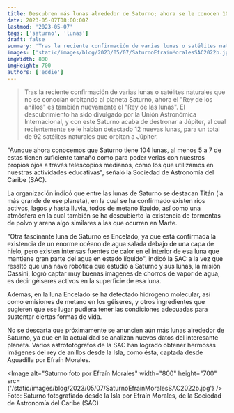 ```yaml
---
title: Descubren más lunas alrededor de Saturno; ahora se le conocen 104 lunas
date: 2023-05-07T08:00:00Z
lastmod: '2023-05-07'
tags: ['saturno', 'lunas']
draft: false
summary: 'Tras la reciente confirmación de varias lunas o satélites naturales que no se conocían orbitando al planeta Saturno, ahora el "Rey de los anillos" es también nuevamente el "Rey de las lunas".'
images: ['static/images/blog/2023/05/07/SaturnoEfrainMoralesSAC2022b.jpg']
imgWidth: 800
imgHeight: 700
authors: ['eddie']
---
```


> Tras la reciente confirmación de varias lunas o satélites naturales que no se conocían orbitando al planeta Saturno, ahora el "Rey de los anillos" es también nuevamente el "Rey de las lunas". El descubrimiento ha sido divulgado por la Unión Astronómica Internacional, y con este Saturno acaba de destronar a Júpiter, al cual recientemente se le habían detectado 12 nuevas lunas, para un total de 92 satélites naturales que orbitan a Júpiter.

"Aunque ahora conocemos que Saturno tiene 104 lunas, al menos 5 a 7 de estas tienen suficiente tamaño como para poder verlas con nuestros propios ojos a través telescopios medianos, como los que utilizamos en nuestras actividades educativas", señaló la Sociedad de Astronomía del Caribe (SAC).

La organización indicó que entre las lunas de Saturno se destacan Titán (la más grande de ese planeta), en la cual se ha confirmado existen ríos activos, lagos y hasta lluvia, todos de metano líquido, así como una atmósfera en la cual también se ha descubierto la existencia de tormentas de polvo y arena algo similares a las que ocurren en Marte.

"Otra fascinante luna de Saturno es Encelado, ya que está confirmada la existencia de un enorme océano de agua salada debajo de una capa de hielo, pero existen intensas fuentes de calor en el interior de esa luna que mantiene gran parte del agua en estado líquido", indicó la SAC a la vez que resaltó que una nave robótica que estudió a Saturno y sus lunas, la misión Cassini, logró captar muy buenas imágenes de chorros de vapor de agua, es decir géiseres activos en la superficie de esa luna.

Además, en la luna Encelado se ha detectado hidrógeno molecular, así como emisiones de metano en los géiseres, y otros ingredientes que sugieren que ese lugar pudiera tener las condiciones adecuadas para sustentar ciertas formas de vida.

No se descarta que próximamente se anuncien aún más lunas alrededor de Saturno, ya que en la actualidad se analizan nuevos datos del interesante planeta. Varios astrofotografos de la SAC han logrado obtener hermosas imágenes del rey de anillos desde la Isla, como ésta, captada desde Aguadilla por Efraín Morales.

<Image
  alt="Saturno foto por Efraín Morales"
  width="800"
  height="700"
  src={'/static/images/blog/2023/05/07/SaturnoEfrainMoralesSAC2022b.jpg'}
/>
<ImageCaption>
  Foto: Saturno fotografiado desde la Isla por Efraín Morales, de la Sociedad de Astronomía del
  Caribe (SAC)
</ImageCaption>
